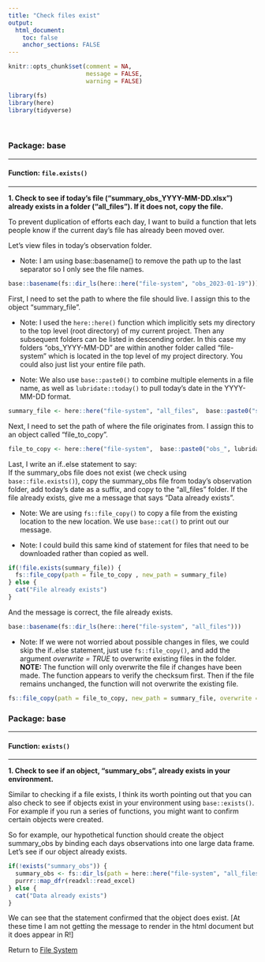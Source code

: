 ```yaml
---
title: "Check files exist"
output: 
  html_document:
    toc: false
    anchor_sections: FALSE
---
```


```r
knitr::opts_chunk$set(comment = NA,
                      message = FALSE,
                      warning = FALSE)

library(fs)
library(here)
library(tidyverse)
```

<br>

### Package: base

---

#### Function: `file.exists()`

---

**1\. Check to see if today's file ("summary_obs_YYYY-MM-DD.xlsx") already exists in a folder ("all_files"). If it does not, copy the file.**

To prevent duplication of efforts each day, I want to build a function that lets people know if the current day's file has already been moved over.

Let's view files in today's observation folder.

* Note: I am using base::basename() to remove the path up to the last separator so I only see the file names.

```r

base::basename(fs::dir_ls(here::here("file-system", "obs_2023-01-19")))

```

First, I need to set the path to where the file should live. I assign this to the object "summary_file". 

* Note: I used the `here::here()` function which implicitly sets my directory to the top level (root directory) of my current project. Then any subsequent folders can be listed in descending order. In this case my folders "obs_YYYY-MM-DD" are within another folder called "file-system" which is located in the top level of my project directory. You could also just list your entire file path.

* Note: We also use `base::paste0()` to combine multiple elements in a file name, as well as `lubridate::today()` to pull today's date in the YYYY-MM-DD format.

```r

summary_file <- here::here("file-system", "all_files",  base::paste0("summary_obs_", lubridate::today(), ".xlsx"))


```

Next, I need to set the path of where the file originates from. I assign this to an object called "file_to_copy".

```r

file_to_copy <- here::here("file-system",  base::paste0("obs_", lubridate::today()), "summary_obs.xlsx")

```

Last, I write an if..else statement to say:  
If the summary_obs file does not exist (we check using `base::file.exists()`), copy the summary_obs file from today's observation folder, add today's date as a suffix, and copy to the "all_files" folder. If the file already exists, give me a message that says "Data already exists".

* Note: We are using `fs::file_copy()` to copy a file from the existing location to the new location. We use `base::cat()` to print out our message.

* Note: I could build this same kind of statement for files that need to be downloaded rather than copied as well.

```r

if(!file.exists(summary_file)) {
  fs::file_copy(path = file_to_copy , new_path = summary_file)
} else {
  cat("File already exists")
}

```

And the message is correct, the file already exists.

```r

base::basename(fs::dir_ls(here::here("file-system", "all_files")))

```

* Note: If we were not worried about possible changes in files, we could skip the if..else statement, just use `fs::file_copy()`, and add the argument *overwrite = TRUE* to overwrite existing files in the folder. **NOTE:** The function will only overwrite the file if changes have been made. The function appears to verify the checksum first. Then if the file remains unchanged, the function will not overwrite the existing file.

```r

fs::file_copy(path = file_to_copy, new_path = summary_file, overwrite = TRUE)

```


### Package: base

---

#### Function: `exists()`

---

**1\. Check to see if an object, "summary_obs", already exists in your environment.**

Similar to checking if a file exists, I think its worth pointing out that you can also check to see if objects exist in your environment using `base::exists()`. For example if you run a series of functions, you might want to confirm certain objects were created.

So for example, our hypothetical function should create the object summary_obs by binding each days observations into one large data frame. Let's see if our object already exists.

```r

if(!exists("summary_obs")) {
  summary_obs <- fs::dir_ls(path = here::here("file-system", "all_files"), glob ="*.xlsx") %>%
  purrr::map_dfr(readxl::read_excel)
} else {
  cat("Data already exists")
}

```

We can see that the statement confirmed that the object does exist. [At these time I am not getting the message to render in the html document but it does appear in R!]

Return to [File System](https://github.com/Cghlewis/data-wrangling-functions/wiki/File System)
